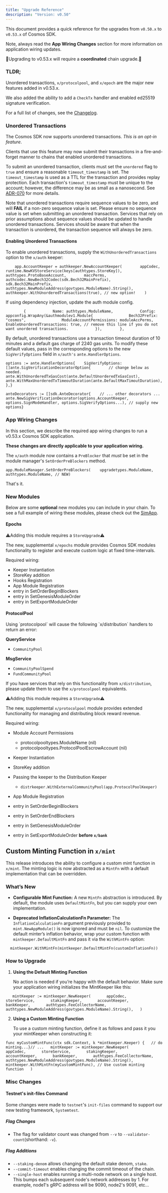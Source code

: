 ```yaml
---
title: "Upgrade Reference"
description: "Version: v0.50"
---
```


This document provides a quick reference for the upgrades from `v0.50.x` to `v0.53.x` of Cosmos SDK.

Note, always read the **App Wiring Changes** section for more information on application wiring updates.

🚨Upgrading to v0.53.x will require a **coordinated** chain upgrade.🚨

### TLDR;[​](#tldr "Direct link to TLDR;")

Unordered transactions, `x/protocolpool`, and `x/epoch` are the major new features added in v0.53.x.

We also added the ability to add a `CheckTx` handler and enabled ed25519 signature verification.

For a full list of changes, see the [Changelog](https://github.com/cosmos/cosmos-sdk/blob/release/v0.53.x/CHANGELOG.md).

### Unordered Transactions[​](#unordered-transactions "Direct link to Unordered Transactions")

The Cosmos SDK now supports unordered transactions. *This is an opt-in feature*.

Clients that use this feature may now submit their transactions in a fire-and-forget manner to chains that enabled unordered transactions.

To submit an unordered transaction, clients must set the `unordered` flag to `true` and ensure a reasonable `timeout_timestamp` is set. The `timeout_timestamp` is used as a TTL for the transaction and provides replay protection. Each transaction's `timeout_timestamp` must be unique to the account; however, the difference may be as small as a nanosecond. See [ADR-070](https://github.com/cosmos/cosmos-sdk/blob/main/docs/architecture/adr-070-unordered-transactions.md) for more details.

Note that unordered transactions require sequence values to be zero, and will **FAIL** if a non-zero sequence value is set. Please ensure no sequence value is set when submitting an unordered transaction. Services that rely on prior assumptions about sequence values should be updated to handle unordered transactions. Services should be aware that when the transaction is unordered, the transaction sequence will always be zero.

#### Enabling Unordered Transactions[​](#enabling-unordered-transactions "Direct link to Enabling Unordered Transactions")

To enable unordered transactions, supply the `WithUnorderedTransactions` option to the `x/auth` keeper:

```
    app.AccountKeeper = authkeeper.NewAccountKeeper(        appCodec,        runtime.NewKVStoreService(keys[authtypes.StoreKey]),        authtypes.ProtoBaseAccount,        maccPerms,        authcodec.NewBech32Codec(sdk.Bech32MainPrefix),        sdk.Bech32MainPrefix,        authtypes.NewModuleAddress(govtypes.ModuleName).String(),        authkeeper.WithUnorderedTransactions(true), // new option!    )
```

If using dependency injection, update the auth module config.

```
        {            Name: authtypes.ModuleName,            Config: appconfig.WrapAny(&authmodulev1.Module{                Bech32Prefix:             "cosmos",                ModuleAccountPermissions: moduleAccPerms,                EnableUnorderedTransactions: true, // remove this line if you do not want unordered transactions.            }),        },
```

By default, unordered transactions use a transaction timeout duration of 10 minutes and a default gas charge of 2240 gas units. To modify these default values, pass in the corresponding options to the new `SigVerifyOptions` field in `x/auth's` `ante.HandlerOptions`.

```
options := ante.HandlerOptions{    SigVerifyOptions: []ante.SigVerificationDecoratorOption{        // change below as needed.        ante.WithUnorderedTxGasCost(ante.DefaultUnorderedTxGasCost),        ante.WithMaxUnorderedTxTimeoutDuration(ante.DefaultMaxTimoutDuration),    },}
```

```
anteDecorators := []sdk.AnteDecorator{    // ... other decorators ...    ante.NewSigVerificationDecorator(options.AccountKeeper, options.SignModeHandler, options.SigVerifyOptions...), // supply new options}
```

### App Wiring Changes[​](#app-wiring-changes "Direct link to App Wiring Changes")

In this section, we describe the required app wiring changes to run a v0.53.x Cosmos SDK application.

**These changes are directly applicable to your application wiring.**

The `x/auth` module now contains a `PreBlocker` that *must* be set in the module manager's `SetOrderPreBlockers` method.

```
app.ModuleManager.SetOrderPreBlockers(    upgradetypes.ModuleName,    authtypes.ModuleName, // NEW)
```

That's it.

### New Modules[​](#new-modules "Direct link to New Modules")

Below are some **optional** new modules you can include in your chain. To see a full example of wiring these modules, please check out the [SimApp](https://github.com/cosmos/cosmos-sdk/blob/release/v0.53.x/simapp/app.go).

#### Epochs[​](#epochs "Direct link to Epochs")

⚠️Adding this module requires a `StoreUpgrade`⚠️

The new, supplemental `x/epochs` module provides Cosmos SDK modules functionality to register and execute custom logic at fixed time-intervals.

Required wiring:

* Keeper Instantiation
* StoreKey addition
* Hooks Registration
* App Module Registration
* entry in SetOrderBeginBlockers
* entry in SetGenesisModuleOrder
* entry in SetExportModuleOrder

#### ProtocolPool[​](#protocolpool "Direct link to ProtocolPool")

<Warning>
  Using `protocolpool` will cause the following `x/distribution` handlers to return an error:

  **QueryService**

  * `CommunityPool`

  **MsgService**

  * `CommunityPoolSpend`
  * `FundCommunityPool`

  If you have services that rely on this functionality from `x/distribution`, please update them to use the `x/protocolpool` equivalents.
</Warning>

⚠️Adding this module requires a `StoreUpgrade`⚠️

The new, supplemental `x/protocolpool` module provides extended functionality for managing and distributing block reward revenue.

Required wiring:

* Module Account Permissions

  * protocolpooltypes.ModuleName (nil)
  * protocolpooltypes.ProtocolPoolEscrowAccount (nil)

* Keeper Instantiation

* StoreKey addition

* Passing the keeper to the Distribution Keeper
  * `distrkeeper.WithExternalCommunityPool(app.ProtocolPoolKeeper)`

* App Module Registration

* entry in SetOrderBeginBlockers

* entry in SetOrderEndBlockers

* entry in SetGenesisModuleOrder

* entry in SetExportModuleOrder **before `x/bank`**

## Custom Minting Function in `x/mint`[​](#custom-minting-function-in-xmint "Direct link to custom-minting-function-in-xmint")

This release introduces the ability to configure a custom mint function in `x/mint`. The minting logic is now abstracted as a `MintFn` with a default implementation that can be overridden.

### What’s New[​](#whats-new "Direct link to What’s New")

* **Configurable Mint Function:** A new `MintFn` abstraction is introduced. By default, the module uses `DefaultMintFn`, but you can supply your own implementation.

* **Deprecated InflationCalculationFn Parameter:** The `InflationCalculationFn` argument previously provided to `mint.NewAppModule()` is now ignored and must be `nil`. To customize the default minter’s inflation behavior, wrap your custom function with `mintkeeper.DefaultMintFn` and pass it via the `WithMintFn` option:

```
  mintkeeper.WithMintFn(mintkeeper.DefaultMintFn(customInflationFn))
```

### How to Upgrade[​](#how-to-upgrade "Direct link to How to Upgrade")

1. **Using the Default Minting Function**

   No action is needed if you’re happy with the default behavior. Make sure your application wiring initializes the MintKeeper like this:

```
   mintKeeper := mintkeeper.NewKeeper(       appCodec,       storeService,       stakingKeeper,       accountKeeper,       bankKeeper,       authtypes.FeeCollectorName,       authtypes.NewModuleAddress(govtypes.ModuleName).String(),   )
```

2. **Using a Custom Minting Function**

   To use a custom minting function, define it as follows and pass it you your mintKeeper when constructing it:

```
func myCustomMintFunc(ctx sdk.Context, k *mintkeeper.Keeper) {   // do minting...}// ...   mintKeeper := mintkeeper.NewKeeper(       appCodec,       storeService,       stakingKeeper,       accountKeeper,       bankKeeper,       authtypes.FeeCollectorName,       authtypes.NewModuleAddress(govtypes.ModuleName).String(),       mintkeeper.WithMintFn(myCustomMintFunc), // Use custom minting function   )
```

### Misc Changes[​](#misc-changes "Direct link to Misc Changes")

#### Testnet's init-files Command[​](#testnets-init-files-command "Direct link to Testnet's init-files Command")

Some changes were made to `testnet`'s `init-files` command to support our new testing framework, `Systemtest`.

##### Flag Changes[​](#flag-changes "Direct link to Flag Changes")

* The flag for validator count was changed from `--v` to `--validator-count`(shorthand: `-v`).

##### Flag Additions[​](#flag-additions "Direct link to Flag Additions")

* `--staking-denom` allows changing the default stake denom, `stake`.
* `--commit-timeout` enables changing the commit timeout of the chain.
* `--single-host` enables running a multi-node network on a single host. This bumps each subsequent node's network addresses by 1. For example, node1's gRPC address will be 9090, node2's 9091, etc...
